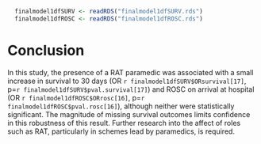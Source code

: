 ```r

  finalmodel1dfSURV <- readRDS("finalmodel1dfSURV.rds")
  finalmodel1dfROSC <- readRDS("finalmodel1dfROSC.rds")

```
# Conclusion

In this study, the presence of a RAT paramedic was associated with a small increase in survival to 30 days (OR `r finalmodel1dfSURV$ORsurvival[17]`, p=`r finalmodel1dfSURV$pval.survival[17]`) and ROSC on arrival at hospital (OR `r finalmodel1dfROSC$ORrosc[16]`, p=`r finalmodel1dfROSC$pval.rosc[16]`), although neither were statistically significant. The magnitude of missing survival outcomes limits confidence in this robustness of this result. Further research into the affect of roles such as RAT, particularly in schemes lead by paramedics, is required.
